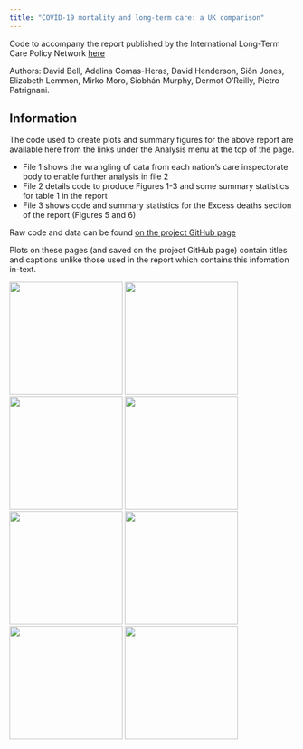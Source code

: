 ```yaml
---
title: "COVID-19 mortality and long-term care: a UK comparison"
---
```

    
Code to accompany the report published by the International Long-Term Care Policy Network [here](https://ltccovid.org/country-reports-on-covid-19-and-long-term-care/)

Authors: David Bell, Adelina Comas-Heras, David Henderson, Siôn Jones, Elizabeth Lemmon, Mirko Moro, Siobhán Murphy, Dermot O'Reilly, Pietro Patrignani. 

## Information

The code used to create plots and summary figures for the above report are available here from the links under the Analysis menu at the top of the page. 

* File 1 shows the wrangling of data from each nation's care inspectorate body to enable further analysis in file 2
* File 2 details code to produce Figures 1-3 and some summary statistics for table 1 in the report
* File 3 shows code and summary statistics for the Excess deaths section of the report (Figures 5 and 6)

Raw code and data can be found [on the project GitHub page](https://github.com/davidhen/ltc_covid_uk)

Plots on these pages (and saved on the project GitHub page) contain titles and captions unlike those used in the report which contains this infomation in-text.

![](assets/ilpn_logo_text_400x126.png){width=200px}
![](assets/stirling.png){width=200px}
![](assets/SCADR Logo_Primary_Full Colour_HI.png){width=200px}
![](assets/Edinburgh_Napier_Uni_Logo_Small_730_290_80.jpg){width=200px}
![](assets/University_of_Edinburgh-Logo.wine.png){width=200px}
![](assets/london-economics-logo.png){width=200px}
![](assets/qub_logo.jpg){width=200px}
![](assets/cropped-LSE-Logo_Master-File_RGB_Txt_Blk_e0112b.png){width=200px}
